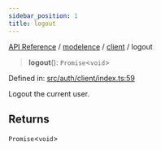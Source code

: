 ```yaml
---
sidebar_position: 1
title: logout
---
```


[API Reference](/api-reference/modelence/client/functions/../../../index) / [modelence](/api-reference/modelence/client/functions/../../index) / [client](/api-reference/modelence/client/functions/../index) / logout

> **logout**(): `Promise`\<`void`\>

Defined in: [src/auth/client/index.ts:59](https://github.com/modelence/modelence/blob/5904a57fe50964e5b66f94e20b2f5e3f75002742/packages/modelence/src/auth/client/index.ts#L59)

Logout the current user.

## Returns

`Promise`\<`void`\>
